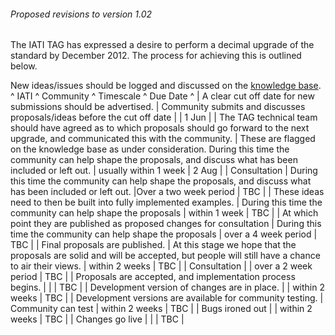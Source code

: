 ====== Proposed revisions to version 1.02 ======

The IATI TAG has expressed a desire to perform a decimal upgrade of the standard by December 2012. The process for achieving this is outlined below.

New ideas/issues should be logged and discussed on the [[http://support.iatistandard.org/home|knowledge base]].
^ IATI ^ Community ^ Timescale ^ Due Date ^
| A clear cut off date for new submissions should be advertised. | Community submits and discusses proposals/ideas before the cut off date |  | 1 Jun |
| The TAG technical team should have agreed as to which proposals should go forward to the next upgrade, and communicated this with the community. | These are flagged on the knowledge base as under consideration. During this time the community can help shape the proposals, and discuss what has been included or left out. | usually within 1 week | 2 Aug |
| Consultation | During this time the community can help shape the proposals, and discuss what has been included or left out. |Over a two week period | TBC |
| These ideas need to then be built into fully implemented examples. | During this time the community can help shape the proposals | within 1 week | TBC |
| At which point they are published as proposed changes for consultation | During this time the community can help shape the proposals | over a 4 week period | TBC |
| Final proposals are published. | At this stage we hope that the proposals are solid and will be accepted, but people will still have a chance to air their views. | within 2 weeks | TBC |
| Consultation |  | over a 2 week period | TBC |
| Proposals are accepted, and implementation process begins. |  |  | TBC |
| Development version of changes are in place. |  | within 2 weeks | TBC |
| Development versions are available for community testing. | Community can test | within 2 weeks | TBC |
| Bugs ironed out |  | within 2 weeks | TBC |
| Changes go live |  |  | TBC |




